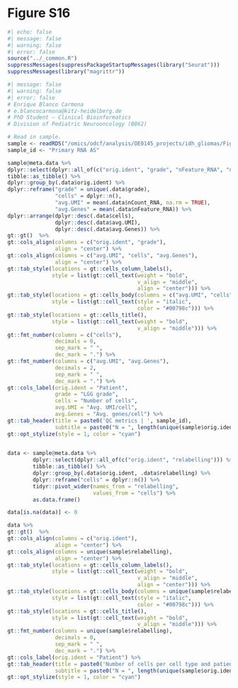 # Figure S16 {.unnumbered}

```r
#| echo: false
#| message: false
#| warning: false
#| error: false
source("../_common.R")
suppressMessages(suppressPackageStartupMessages(library("Seurat")))
suppressMessages(library("magrittr"))
```

```r
#| message: false
#| warning: false
#| error: false
# Enrique Blanco Carmona
# e.blancocarmona@kitz-heidelberg.de
# PhD Student – Clinical Bioinformatics
# Division of Pediatric Neurooncology (B062)

# Read in sample.
sample <- readRDS("/omics/odcf/analysis/OE0145_projects/idh_gliomas/Figures_Science/revision/IDH_gliomas_book/datasets/integrated_primary_AS.rds")
sample_id <- "Primary RNA AS"
```



```r
sample@meta.data %>% 
dplyr::select(dplyr::all_of(c("orig.ident", "grade", "nFeature_RNA", "nCount_RNA"))) %>% 
tibble::as_tibble() %>% 
dplyr::group_by(.data$orig.ident) %>% 
dplyr::reframe("grade" = unique(.data$grade),
               "cells" = dplyr::n(),
               "avg.UMI" = mean(.data$nCount_RNA, na.rm = TRUE),
               "avg.Genes" = mean(.data$nFeature_RNA)) %>% 
dplyr::arrange(dplyr::desc(.data$cells), 
               dplyr::desc(.data$avg.UMI), 
               dplyr::desc(.data$avg.Genes)) %>% 
gt::gt()  %>% 
gt::cols_align(columns = c("orig.ident", "grade"),
               align = "center") %>% 
gt::cols_align(columns = c("avg.UMI", "cells", "avg.Genes"),
               align = "center") %>% 
gt::tab_style(locations = gt::cells_column_labels(),
              style = list(gt::cell_text(weight = "bold",
                                         v_align = "middle",
                                         align = "center"))) %>% 
gt::tab_style(locations = gt::cells_body(columns = c("avg.UMI", "cells", "avg.Genes")),
              style = list(gt::cell_text(style = "italic",
                                         color = "#00798c"))) %>% 
gt::tab_style(locations = gt::cells_title(),
              style = list(gt::cell_text(weight = "bold",
                                         v_align = "middle"))) %>% 
gt::fmt_number(columns = c("cells"), 
               decimals = 0,
               sep_mark = " ",
               dec_mark = ".") %>% 
gt::fmt_number(columns = c("avg.UMI", "avg.Genes"), 
               decimals = 2,
               sep_mark = " ",
               dec_mark = ".") %>% 
gt::cols_label(orig.ident = "Patient",
               grade = "LGG grade",
               cells = "Number of cells",
               avg.UMI = "Avg. UMI/cell",
               avg.Genes = "Avg. genes/cell") %>% 
gt::tab_header(title = paste0('QC metrics | ', sample_id),
               subtitle = paste0("N = ", length(unique(sample$orig.ident)))) %>%
gt::opt_stylize(style = 1, color = "cyan")
            
```

```r
data <- sample@meta.data %>% 
        dplyr::select(dplyr::all_of(c("orig.ident", "relabelling"))) %>% 
        tibble::as_tibble() %>% 
        dplyr::group_by(.data$orig.ident, .data$relabelling) %>% 
        dplyr::reframe("cells" = dplyr::n()) %>% 
        tidyr::pivot_wider(names_from = "relabelling",
                           values_from = "cells") %>% 
        as.data.frame()

data[is.na(data)] <- 0

data %>% 
gt::gt()  %>% 
gt::cols_align(columns = c("orig.ident"),
               align = "center") %>% 
gt::cols_align(columns = unique(sample$relabelling),
               align = "center") %>% 
gt::tab_style(locations = gt::cells_column_labels(),
              style = list(gt::cell_text(weight = "bold",
                                         v_align = "middle",
                                         align = "center"))) %>% 
gt::tab_style(locations = gt::cells_body(columns = unique(sample$relabelling)),
              style = list(gt::cell_text(style = "italic",
                                         color = "#00798c"))) %>% 
gt::tab_style(locations = gt::cells_title(),
              style = list(gt::cell_text(weight = "bold",
                                         v_align = "middle"))) %>% 
gt::fmt_number(columns = unique(sample$relabelling), 
               decimals = 0,
               sep_mark = " ",
               dec_mark = ".") %>% 
gt::cols_label(orig.ident = "Patient") %>% 
gt::tab_header(title = paste0('Number of cells per cell type and patient | ', sample_id),
               subtitle = paste0("N = ", length(unique(sample$orig.ident)))) %>%
gt::opt_stylize(style = 1, color = "cyan")
            
```

